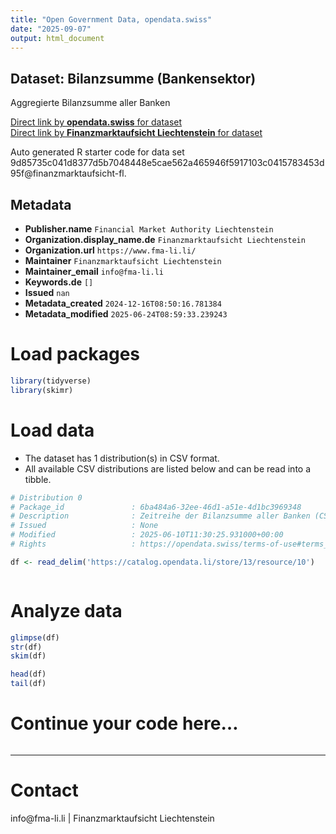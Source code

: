 ```yaml
---
title: "Open Government Data, opendata.swiss"
date: "2025-09-07"
output: html_document
---
```


## Dataset: Bilanzsumme  (Bankensektor)

Aggregierte Bilanzsumme aller Banken

[Direct link by **opendata.swiss** for dataset](https://opendata.swiss/de/dataset/bilanzsumme-bankensektor)<br>
[Direct link by **Finanzmarktaufsicht Liechtenstein** for dataset]()

Auto generated R starter code for data set 9d85735c041d8377d5b7048448e5cae562a465946f5917103c0415783453d95f@finanzmarktaufsicht-fl.

## Metadata

- **Publisher.name** `Financial Market Authority Liechtenstein`
- **Organization.display_name.de** `Finanzmarktaufsicht Liechtenstein`
- **Organization.url** `https://www.fma-li.li/`
- **Maintainer** `Finanzmarktaufsicht Liechtenstein`
- **Maintainer_email** `info@fma-li.li`
- **Keywords.de** `[]`
- **Issued** `nan`
- **Metadata_created** `2024-12-16T08:50:16.781384`
- **Metadata_modified** `2025-06-24T08:59:33.239243`


# Load packages

```r

library(tidyverse)
library(skimr)

```

# Load data

-   The dataset has 1 distribution(s) in CSV format.
-   All available CSV distributions are listed below and can be read into a tibble.

```r

# Distribution 0
# Package_id               : 6ba484a6-32ee-46d1-a51e-4d1bc3969348
# Description              : Zeitreihe der Bilanzsumme aller Banken (CSV)
# Issued                   : None
# Modified                 : 2025-06-10T11:30:25.931000+00:00
# Rights                   : https://opendata.swiss/terms-of-use#terms_by

df <- read_delim('https://catalog.opendata.li/store/13/resource/10')



```

# Analyze data

```r

glimpse(df)
str(df)
skim(df)

head(df)
tail(df)

```

# Continue your code here...

```r

```

------------------------------------------------------------------------

# Contact

info@fma-li.li | Finanzmarktaufsicht Liechtenstein
